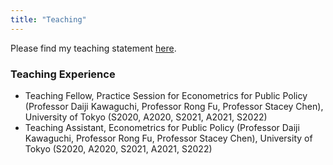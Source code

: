 ```yaml
---
title: "Teaching"
---
```


Please find my teaching statement [here](https://drive.google.com/file/d/1R9OyidiRlrKcP1TUoETsDvF2MeFB0xCy/view?usp=share_link).

### Teaching Experience
- Teaching Fellow, Practice Session for Econometrics for Public Policy (Professor Daiji Kawaguchi, Professor Rong Fu, Professor Stacey Chen), University of Tokyo (S2020, A2020, S2021, A2021, S2022)
- Teaching Assistant, Econometrics for Public Policy (Professor Daiji Kawaguchi, Professor Rong Fu, Professor Stacey Chen), University of Tokyo (S2020, A2020, S2021, A2021, S2022)

